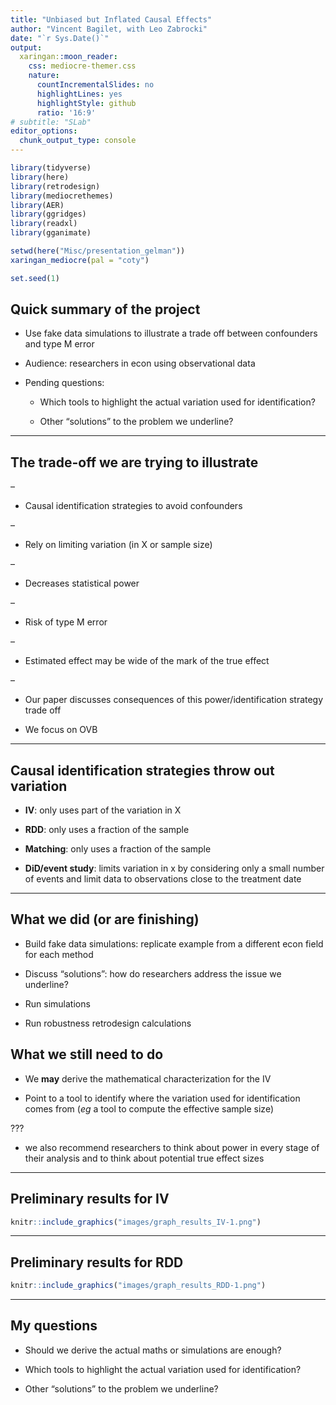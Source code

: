 ```yaml
---
title: "Unbiased but Inflated Causal Effects"
author: "Vincent Bagilet, with Leo Zabrocki"
date: "`r Sys.Date()`"
output:
  xaringan::moon_reader:
    css: mediocre-themer.css
    nature:
      countIncrementalSlides: no
      highlightLines: yes
      highlightStyle: github
      ratio: '16:9'
# subtitle: "SLab"
editor_options: 
  chunk_output_type: console
---
```


```r
library(tidyverse)
library(here)
library(retrodesign)
library(mediocrethemes)
library(AER)
library(ggridges)
library(readxl)
library(gganimate)

setwd(here("Misc/presentation_gelman"))
xaringan_mediocre(pal = "coty")

set.seed(1)
```


## Quick summary of the project

- Use fake data simulations to illustrate a trade off between confounders and type M error

- Audience: researchers in econ using observational data

- Pending questions: 

  - Which tools to highlight the actual variation used for identification?
  
  - Other "solutions" to the problem we underline?

---

## The trade-off we are trying to illustrate

--

- Causal identification strategies to avoid confounders

--

- Rely on limiting variation (in X or sample size)

--

- Decreases statistical power

--

- Risk of type M error

--

- Estimated effect may be wide of the mark of the true effect

--

- Our paper discusses consequences of this power/identification strategy trade off

- We focus on OVB

---

## Causal identification strategies throw out variation

- **IV**: only uses part of the variation in X

- **RDD**: only uses a fraction of the sample

- **Matching**: only uses a fraction of the sample

- **DiD/event study**: limits variation in x by considering only a small number of events and limit data to observations close to the treatment date

---

## What we did (or are finishing)

- Build fake data simulations: replicate example from a different econ field for each method

- Discuss "solutions": how do researchers address the issue we underline?

 - Run simulations
 - Run robustness retrodesign calculations

## What we still need to do

- We **may** derive the mathematical characterization for the IV

- Point to a tool to identify where the variation used for identification comes from (*eg* a tool to compute the effective sample size)
 
???

- we also recommend researchers to think about power in every stage of their analysis and to think about potential true effect sizes

---

## Preliminary results for IV

```r
knitr::include_graphics("images/graph_results_IV-1.png")
```

---

## Preliminary results for RDD

```r
knitr::include_graphics("images/graph_results_RDD-1.png")
```

---

## My questions

- Should we derive the actual maths or simulations are enough?

- Which tools to highlight the actual variation used for identification?
  
- Other "solutions" to the problem we underline?



